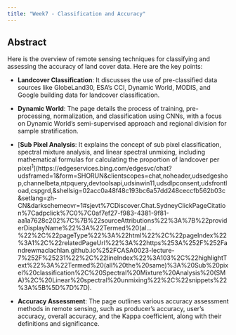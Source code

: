 ```yaml
---
title: "Week7 - Classification and Accuracy"
---
```


## Abstract

Here is the overview of remote sensing techniques for classifying and assessing the accuracy of land cover data. Here are the key points:

-   **Landcover Classification**: It discusses the use of pre-classified data sources like GlobeLand30, ESA’s CCI, Dynamic World, MODIS, and Google building data for landcover classification.

-   **Dynamic World**: The page details the process of training, pre-processing, normalization, and classification using CNNs, with a focus on Dynamic World’s semi-supervised approach and regional division for sample stratification.

-   [**Sub Pixel Analysis**: It explains the concept of sub pixel classification, spectral mixture analysis, and linear spectral unmixing, including mathematical formulas for calculating the proportion of landcover per pixel^1^](https://edgeservices.bing.com/edgesvc/chat?udsframed=1&form=SHORUN&clientscopes=chat,noheader,udsedgeshop,channelbeta,ntpquery,devtoolsapi,udsinwin11,udsdlpconsent,udsfrontload,cspgrd,&shellsig=02acc0a48f48c193bc6a57dd248ceccfb562b03c&setlang=zh-CN&darkschemeovr=1#sjevt%7CDiscover.Chat.SydneyClickPageCitation%7Cadpclick%7C0%7C0af7ef27-f983-4381-9f81-aa1a7628c202%7C%7B%22sourceAttributions%22%3A%7B%22providerDisplayName%22%3A%22Termed%20(al...%22%2C%22pageType%22%3A%22html%22%2C%22pageIndex%22%3A1%2C%22relatedPageUrl%22%3A%22https%253A%252F%252Fandrewmaclachlan.github.io%252FCASA0023-lecture-7%252F%25231%22%2C%22lineIndex%22%3A103%2C%22highlightText%22%3A%22Termed%20(all%20the%20same)%3A%20Sub%20pixel%20classification%2C%20Spectral%20Mixture%20Analysis%20(SMA)%2C%20Linear%20spectral%20unmixing%22%2C%22snippets%22%3A%5B%5D%7D%7D).

-   **Accuracy Assessment**: The page outlines various accuracy assessment methods in remote sensing, such as producer’s accuracy, user’s accuracy, overall accuracy, and the Kappa coefficient, along with their definitions and significance.
